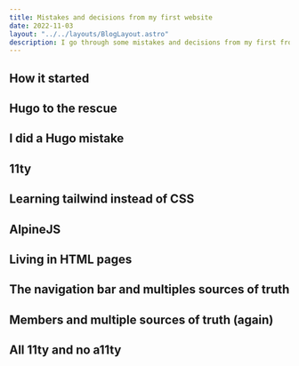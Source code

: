 ```yaml
---
title: Mistakes and decisions from my first website
date: 2022-11-03
layout: "../../layouts/BlogLayout.astro"
description: I go through some mistakes and decisions from my first front-end project, a website for an academic event.
---
```


## How it started

## Hugo to the rescue

## I did a Hugo mistake

## 11ty  

## Learning tailwind instead of CSS

## AlpineJS

## Living in HTML pages

## The navigation bar and multiples sources of truth

## Members and multiple sources of truth (again)

## All 11ty and no a11ty

